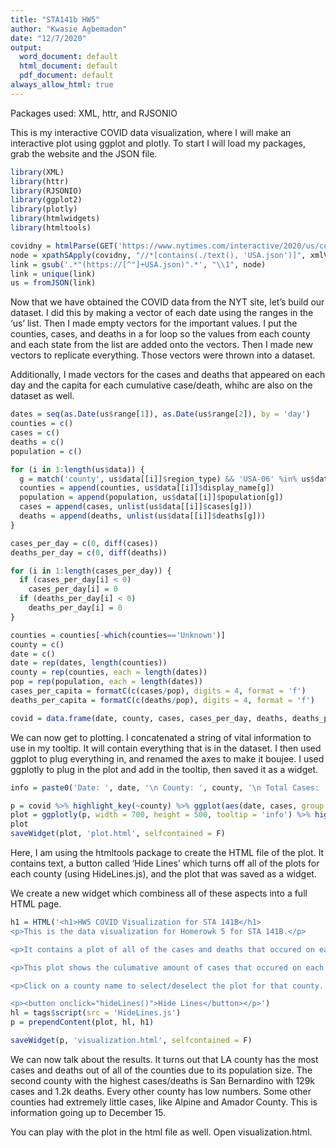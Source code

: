 ---
title: "STA141b HW5"
author: "Kwasie Agbemadon"
date: "12/7/2020"
output:
  word_document: default
  html_document: default
  pdf_document: default
always_allow_html: true
---

Packages used: XML, httr, and RJSONIO

This is my interactive COVID data visualization, where I will make an interactive plot using ggplot and plotly. To start I will load my packages, grab the website and the JSON file.
```{r}
library(XML)
library(httr)
library(RJSONIO)
library(ggplot2)
library(plotly)
library(htmlwidgets)
library(htmltools)

covidny = htmlParse(GET('https://www.nytimes.com/interactive/2020/us/coronavirus-us-cases.html?action=click&module=Top%20Stories&pgtype=Homepage'))
node = xpathSApply(covidny, "//*[contains(./text(), 'USA.json')]", xmlValue)
link = gsub('.*"(https://[^"]+USA.json)".*', "\\1", node)
link = unique(link)
us = fromJSON(link)
```

Now that we have obtained the COVID data from the NYT site, let's build our dataset. I did this by making a vector of each date using the ranges in the 'us' list. Then I made empty vectors for the important values. I put the counties, cases, and deaths in a for loop so the values from each county and each state from the list are added onto the vectors. Then I made new vectors to replicate everything. Those vectors were thrown into a dataset.

Additionally, I made vectors for the cases and deaths that appeared on each day and the capita for each cumulative case/death, whihc are also on the dataset as well.
```{r}
dates = seq(as.Date(us$range[1]), as.Date(us$range[2]), by = 'day')
counties = c()
cases = c()
deaths = c()
population = c()

for (i in 1:length(us$data)) {
  g = match('county', us$data[[i]]$region_type) && 'USA-06' %in% us$data[[i]]$hierarchy
  counties = append(counties, us$data[[i]]$display_name[g])
  population = append(population, us$data[[i]]$population[g])
  cases = append(cases, unlist(us$data[[i]]$cases[g]))
  deaths = append(deaths, unlist(us$data[[i]]$deaths[g]))
}

cases_per_day = c(0, diff(cases))
deaths_per_day = c(0, diff(deaths))

for (i in 1:length(cases_per_day)) {
  if (cases_per_day[i] < 0)
    cases_per_day[i] = 0
  if (deaths_per_day[i] < 0)
    deaths_per_day[i] = 0
}

counties = counties[-which(counties=='Unknown')]
county = c()
date = c()
date = rep(dates, length(counties))
county = rep(counties, each = length(dates))
pop = rep(population, each = length(dates))
cases_per_capita = formatC(c(cases/pop), digits = 4, format = 'f')
deaths_per_capita = formatC(c(deaths/pop), digits = 4, format = 'f')

covid = data.frame(date, county, cases, cases_per_day, deaths, deaths_per_day, cases_per_capita, deaths_per_capita)
```

We can now get to plotting. I concatenated a string of vital information to use in my tooltip. It will contain everything that is in the dataset. I then used ggplot to plug everything in, and renamed the axes to make it boujee. I used ggplotly to plug in the plot and add in the tooltip, then saved it as a widget.
```{r}
info = paste0('Date: ', date, '\n County: ', county, '\n Total Cases: ', cases, '\n Total Deaths: ', deaths, '\n New Cases: ', cases_per_day, '\n New Deaths: ', deaths_per_day, '\n Cases per Capita: ', cases_per_capita, '\n Deaths per Capita: ', deaths_per_capita)

p = covid %>% highlight_key(~county) %>% ggplot(aes(date, cases, group = county, colour = county, info = info)) + geom_line() + geom_point() + ggtitle('Plot of COVID Cases for each County') + xlab('Date') + ylab('No. of Cases') + labs(color = 'County')
plot = ggplotly(p, width = 700, height = 500, tooltip = 'info') %>% highlight(on = 'plotly_hover', off = 'plotly_doubleclick')
plot
saveWidget(plot, 'plot.html', selfcontained = F)
```

Here, I am using the htmltools package to create the HTML file of the plot. It contains text, a button called 'Hide Lines' which turns off all of the plots for each county (using HideLines.js), and the plot that was saved as a widget.

We create a new widget which combiness all of these aspects into a full HTML page.
```{r}
h1 = HTML('<h1>HW5 COVID Visualization for STA 141B</h1>
<p>This is the data visualization for Homerowk 5 for STA 141B.</p>

<p>It contains a plot of all of the cases and deaths that occured on each county in California, as well as a visual map of the cases overtime, from 3/1/20 to 12/15/20.</p>

<p>This plot shows the culumative amount of cases that occured on each day. Hover over the lines to see the number of cases, deaths, new cases, new deaths, and capita information</p>

<p>Click on a county name to select/deselect the plot for that county. To disable all of the counties, wither double click on any county or click on the "Hide Lines" button</p>

<p><button onclick="hideLines()">Hide Lines</button></p>')
hl = tags$script(src = 'HideLines.js')
p = prependContent(plot, hl, h1)

saveWidget(p, 'visualization.html', selfcontained = F)
```

We can now talk about the results. It turns out that LA county has the most cases and deaths out of all of the counties due to its population size. The second county with the highest cases/deaths is San Bernardino with 129k cases and 1.2k deaths. Every other county has low numbers. Some other counties had extremely little cases, like Alpine and Amador County. This is information going up to December 15.

You can play with the plot in the html file as well. Open visualization.html.